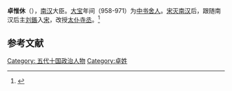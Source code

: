 '''卓惟休'''（{{bd|?||?|}}），[[南汉|南汉]]大臣。[[大宝_(刘鋹)|大宝]]年间（958-971）为[[中书舍人|中书舍人]]。[[宋灭南汉之战|宋灭南汉]]后，跟随南汉后主[[刘鋹|刘鋹]]入[[宋朝|宋]]，改授[[太仆寺|太仆寺丞]]。<ref name="吴任臣">{{cite book | title=十国春秋 卷六十五 南汉八 | publisher=中华书局 | author=吴任臣 | year=2010 | location=北京 | pages=917 | isbn=9787101075731}}</ref>

==参考文献==
{{reflist}}

{{五代十国人物小作品}}
[[Category:_五代十国政治人物|Category: 五代十国政治人物]]
[[Category:卓姓|Category:卓姓]]